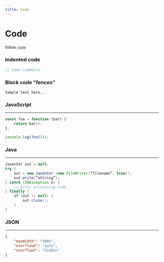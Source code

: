 ```yaml
---
title: Code
---
```


# Code

Inline `code`

### Indented code

```js
// Some comments
```

### Block code "fences"

```
Sample text here...
```

### JavaScript

---

```js
const foo = function (bar) {
	return bar++;
};

console.log(foo(5));
```

### Java

---

```java
Jaxenter out = null;
try {
    out = new Jaxenter (new FileWriter(”filename”, true));
    out.write(”aString”);
} catch (IOException e) {
    // error processing code
} finally {
    if (out != null) {
        out.close();
    }
}
```

### JSON

---

```json
{
	"maxWidth": "100%",
	"overflowX": "auto",
	"overflowY": "hidden"
}
```
